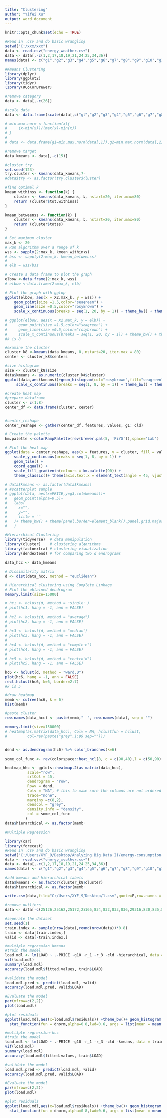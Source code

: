 ---
title: "Clustering"
author: "Yifei Xu"
output: word_document
---

```{r setup, include=FALSE}
knitr::opts_chunk$set(echo = TRUE)
```

```{r echo = FALSE}
#Read in .csv and do basic wrangling
setwd("C:/xxx/xxx")
data <- read.csv("energy_weather.csv")
data <- data[,-c(1,2,17,18,19,21,24,25,34,36)]
names(data) <- c("g1","g2","g3","g4","g5","g6","g7","g8","g9","g10","g11","g12","g13","g14","LOAD","PRICE","tmp","prs","hmd","w_s","w_d","r_1","r_3","s_3","cld","p_h")
```


```{r echo = FALSE}
#Kmeans Clustering
library(dplyr)
library(ggplot2)
library(tidyr)
library(RColorBrewer)

#remove category
data <- data[,-c(26)]

#scale data
data <- data.frame(scale(data[,c("g1","g2","g3","g4","g5","g6","g7","g8","g9","g10","g11","g12","g13","g14","LOAD","PRICE","tmp","prs","hmd","w_s","w_d","r_1","r_3","s_3","cld")]))

# min.max.norm <-function(x){
#     (x-min(x))/(max(x)-min(x))
# }
# 
# data <- data.frame(g1=min.max.norm(data[,1]),g2=min.max.norm(data[,2]),g3=min.max.norm(data[,3]),g4=min.max.norm(data[,4]),g5=min.max.norm(data[,5]),g6=min.max.norm(data[,6]),g7=min.max.norm(data[,7]),g8=min.max.norm(data[,8]),g9=min.max.norm(data[,9]),g10=min.max.norm(data[,10]),g11=min.max.norm(data[,11]),g12=min.max.norm(data[,12]),g13=min.max.norm(data[,13]),g14=min.max.norm(data[,14]),PRICE=min.max.norm(data[,15]),LOAD=min.max.norm(data[,16]),tmp=min.max.norm(data[,17]),prs=min.max.norm(data[,18]),hmd=min.max.norm(data[,19]),w_s=min.max.norm(data[,20]),w_d=min.max.norm(data[,21]),r_1=min.max.norm(data[,22]),r_3=min.max.norm(data[,23]),s_3=min.max.norm(data[,24]),cld=min.max.norm(data[,25]))

#remove target
data_kmeans <- data[,-c(15)]

#cluster try
set.seed(123)
try.cluster <- kmeans(data_kmeans,7)
#data$try <- as.factor(try.cluster$cluster)

#find optimal k
kmean_withinss <- function(k) {
    cluster <- kmeans(data_kmeans, k, nstart=20, iter.max=80)
    return (cluster$tot.withinss)
}

kmean_betweenss <- function(k) {
    cluster <- kmeans(data_kmeans, k, nstart=20, iter.max=80)
    return (cluster$totss)
}

# Set maximum cluster 
max_k <- 20 
# Run algorithm over a range of k 
wss <- sapply(2:max_k, kmean_withinss)
# bss <- sapply(2:max_k, kmean_betweenss)
# 
# elb = wss/bss

# Create a data frame to plot the graph
elbow <-data.frame(2:max_k, wss)
# elbow <-data.frame(2:max_k, elb)

# Plot the graph with gglop
ggplot(elbow, aes(x = X2.max_k, y = wss)) +
    geom_point(size =1.5,color="seagreen") +
    geom_line(size =0.5,color="rosybrown") +
    scale_x_continuous(breaks = seq(1, 20, by = 1)) + theme_bw() + theme(panel.border=element_blank(),panel.grid.major = element_blank(),panel.grid.minor = element_blank(),axis.line=element_line(color="black"))

# ggplot(elbow, aes(x = X2.max_k, y = elb)) +
#     geom_point(size =1.5,color="seagreen") +
#     geom_line(size =0.5,color="rosybrown") +
#     scale_x_continuous(breaks = seq(1, 20, by = 1)) + theme_bw() + theme(panel.border=element_blank(),panel.grid.major = element_blank(),panel.grid.minor = element_blank(),axis.line=element_line(color="black"))
#k is 8
```


```{r}
#examine the cluster
cluster_k8 <-kmeans(data_kmeans, 8, nstart=20, iter.max = 80)
center <- cluster_k8$centers

#size histogram
size <- cluster_k8$size
data$kmeans <- as.numeric(cluster_k8$cluster)
ggplot(data,aes(kmeans))+geom_histogram(col="rosybrown",fill="seagreen",alpha=0.5)+
     scale_x_continuous(breaks = seq(1, 8, by = 1)) + theme_bw() + theme(panel.border=element_blank(),panel.grid.major = element_blank(),panel.grid.minor = element_blank(),axis.line=element_line(color="black"))

#create heat map
#prepare dataframe
cluster <- c(1:8)
center_df <- data.frame(cluster, center)


#center_reshape
center_reshape <- gather(center_df, features, values, g1: cld)

# Create the palette
hm.palette <-colorRampPalette(rev(brewer.pal(5, 'PiYG')),space='Lab')

# Plot the heat map
ggplot(data = center_reshape, aes(x = features, y = cluster, fill = values)) +
    scale_y_continuous(breaks = seq(1, 8, by = 1)) +
    geom_tile() +
    coord_equal() +
    scale_fill_gradientn(colours = hm.palette(90)) +
    theme_classic()+ theme(axis.text.x = element_text(angle = 45, vjust = 1, hjust=1))

# data$kmeans <- as.factor(data$kmeans)
# #scatterplot sample
# ggplot(data, aes(x=PRICE,y=g3,col=kmeans))+
#   geom_point(alpha=0.5)+
#   labs(
#     x="",
#     y="",
#     title = ""
#   )+ theme_bw() + theme(panel.border=element_blank(),panel.grid.major = element_blank(),panel.grid.minor = element_blank(),axis.line=element_line(color="black"))
#   )
```


```{r echo = FALSE}
#Hierarchical Clustering
library(tidyverse)  # data manipulation
library(cluster)    # clustering algorithms
library(factoextra) # clustering visualization
library(dendextend) # for comparing two d endrograms

data_hcc <- data_kmeans

# Dissimilarity matrix
d <- dist(data_hcc, method = "euclidean")

# Hierarchical clustering using Complete Linkage
# Plot the obtained dendrogram
memory.limit(size=15000)

# hc1 <- hclust(d, method = "single" )
# plot(hc1, hang = -1, ann = FALSE)
# 
# hc2 <- hclust(d, method = "average")
# plot(hc2, hang = -1, ann = FALSE)
# 
# hc3 <- hclust(d, method = "median")
# plot(hc3, hang = -1, ann = FALSE)
# 
# hc4 <- hclust(d, method = "complete")
# plot(hc4, hang = -1, ann = FALSE)
# 
# hc5 <- hclust(d, method = "centroid")
# plot(hc5, hang = -1, ann = FALSE)

hc6 <- hclust(d, method = "ward.D")
plot(hc6, hang = -1, ann = FALSE)
rect.hclust(hc6, k=6, border=2:7)
#k is 5
```


```{r echo = FALSE}
#draw heatmap
memb <- cutree(hc6, k = 6)
hist(memb)

#paste cluster
row.names(data_hcc) <- paste(memb,": ", row.names(data), sep = "")

memory.limit(size=150000)
# heatmap(as.matrix(data_hcc), Colv = NA, hclustfun = hclust, 
#         col=rev(paste("grey",1:99,sep="")))


dend <- as.dendrogram(hc6) %>% color_branches(k=6)
  
some_col_func <- rev(colorspace::heat_hcl(8, c = c(90,40),l = c(50,90), power = c(1/3, 1.5)))

heatmap_hhc <- gplots::heatmap.2(as.matrix(data_hcc), 
          scale="row",
          srtCol = 45,
          dendrogram = "row",
          Rowv = dend,
          Colv = "NA", # this to make sure the columns are not ordered
          trace="none",          
          margins =c(8,2),      
          denscol = "grey",
          density.info = "density",
          col = some_col_func
         )
data$hierarchical <- as.factor(memb)
```


```{r echo = FALSE}
#Multiple Regression

```


```{r echo = FALSE}
library(car)
library(forecast)
#Read in .csv and do basic wrangling
setwd("C:/Users/XYF_9/Desktop/Analyzing Big Data II/energy-consumption-generation-prices-and-weather")
data <- read.csv("energy_weather.csv")
data <- data[,-c(1,2,17,18,19,21,24,25,34,36)]
names(data) <- c("g1","g2","g3","g4","g5","g6","g7","g8","g9","g10","g11","g12","g13","g14","LOAD","PRICE","tmp","prs","hmd","w_s","w_d","r_1","r_3","s_3","cld","p_h")

#add kmeans and hierarchical labels
data$kmeans <- as.factor(cluster_k8$cluster)
data$hierarchical <- as.factor(memb)

write.csv(data,file="C:/Users/XYF_9/Desktop/1.csv",quote=F,row.names = F)

#remove outliers
data <- data[-c(25126,25162,25172,25165,834,832,833,836,29316,830,835,831,838,837,839,840,829,860,828,2026,858,827,841,812,857,865,816,859,861,864,813,815,29963,26325,12135,888,863,817,885,826,814,881,20173,12185,873,856,11230,26323,880,70,1218,30882),]

#seperate the dataset
set.seed(1)
train.index <- sample(nrow(data),round(nrow(data))*0.8)
train <- data[train.index,]
valid <- data[-train.index,]
```


```{r}
#multiple regression-kmeans
#train the model
load.mdl <- lm(LOAD ~ .-PRICE -g10 -r_1 -r_3 -cld -hierarchical, data = train)
vif(load.mdl)
summary(load.mdl)
accuracy(load.mdl$fitted.values, train$LOAD)

#validate the model
load.mdl.pred <- predict(load.mdl, valid)
accuracy(load.mdl.pred, valid$LOAD)

#Evaluate the model
par(mfrow=c(2,2))
plot(load.mdl)

#plot residuals
ggplot(load.mdl,aes(x=load.mdl$residuals)) +theme_bw()+ geom_histogram(aes(y=..density..),alpha=.4) + geom_density(color="pink2",size=1.3)+
  stat_function(fun = dnorm,alpha=0.8,lwd=0.6, args = list(mean = mean(load.mdl$residuals), sd = sd(load.mdl$residuals)))+labs(x= "Residuals",y="",title = "Histogram of Regression Residuals")+  theme(panel.border=element_blank(),panel.grid.major = element_blank(),panel.grid.minor = element_blank(),axis.line=element_line(color="black"))
```

```{r}
#multiple regression-hcc
#train the model
load.mdl <- lm(LOAD ~ .-PRICE -g10 -r_1 -r_3 -cld -kmeans, data = train)
vif(load.mdl)
summary(load.mdl)
accuracy(load.mdl$fitted.values, train$LOAD)

#validate the model
load.mdl.pred <- predict(load.mdl, valid)
accuracy(load.mdl.pred, valid$LOAD)

#Evaluate the model
par(mfrow=c(2,2))
plot(load.mdl)

#plot residuals
ggplot(load.mdl,aes(x=load.mdl$residuals)) +theme_bw()+ geom_histogram(aes(y=..density..),alpha=.4) + geom_density(color="pink2",size=1.3)+
  stat_function(fun = dnorm,alpha=0.8,lwd=0.6, args = list(mean = mean(load.mdl$residuals), sd = sd(load.mdl$residuals)))+labs(x= "Residuals",y="",title = "Histogram of Regression Residuals")+  theme(panel.border=element_blank(),panel.grid.major = element_blank(),panel.grid.minor = element_blank(),axis.line=element_line(color="black"))
```